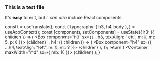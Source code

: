 
[comment]: # "Start editable"

### This is a test file

It's **easy** to edit, but it _can also_ include React components.

[comment]: # "End editable"

  const t = useTranslate();
  const {
    typography: { h3, h4, body },
  } = useAppContext();
  const [components, setComponents] = useState({
    h3: ({ children }) => (
      <Box component="h3" sx={{ ...h3, textAlign: "left", m: 0, mt: 5, p: 0 }}>
        {children}
      </Box>
    ),
    h4: ({ children }) => (
      <Box component="h4" sx={{ ...h4, textAlign: "left", m: 0, mt: 3 }}>
        {children}
      </Box>
    ),
  });
  return (
    <Layout>
      <Head>
        <title>UXSecurity: Resources</title>
      </Head>
      <Container maxWidth="md" sx={{ mb: 10 }}>
        <MDXProvider components={components}>{children}</MDXProvider>
      </Container>
    </Layout>
  );
}
